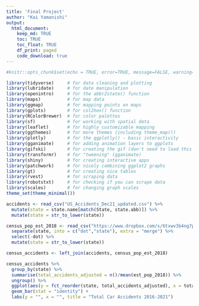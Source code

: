 ```yaml
---
title: 'Final Project'
author: "Kai Yamanishi"
output: 
  html_document:
    keep_md: TRUE
    toc: TRUE
    toc_float: TRUE
    df_print: paged
    code_download: true
---
```



```r
#knitr::opts_chunk$set(echo = TRUE, error=TRUE, message=FALSE, warning=FALSE)
```

```r
library(tidyverse)     # for data cleaning and plotting
library(lubridate)     # for date manipulation
library(openintro)     # for the abbr2state() function
library(maps)          # for map data
library(ggmap)         # for mapping points on maps
library(gplots)        # for col2hex() function
library(RColorBrewer)  # for color palettes
library(sf)            # for working with spatial data
library(leaflet)       # for highly customizable mapping
library(ggthemes)      # for more themes (including theme_map())
library(plotly)        # for the ggplotly() - basic interactivity
library(gganimate)     # for adding animation layers to ggplots
library(gifski)        # for creating the gif (don't need to load this library every time,but need it installed)
library(transformr)    # for "tweening" (gganimate)
library(shiny)         # for creating interactive apps
library(patchwork)     # for nicely combining ggplot2 graphs  
library(gt)            # for creating nice tables
library(rvest)         # for scraping data
library(robotstxt)     # for checking if you can scrape data
library(scales)        # for changing graph scales
theme_set(theme_minimal())
```

```r
accidents <- read_csv("US_Accidents_Dec21_updated.csv") %>% 
  mutate(state = state.name[match(State, state.abb)]) %>%
  mutate(state = str_to_lower(state))

census_pop_est_2018 <- read_csv("https://www.dropbox.com/s/6txwv3b4ng7pepe/us_census_2018_state_pop_est.csv?dl=1") %>%
  separate(state, into = c("dot","state"), extra = "merge") %>% 
  select(-dot) %>% 
  mutate(state = str_to_lower(state))
```

```r
census_accidents <- left_join(accidents, census_pop_est_2018)
```


```r
census_accidents %>% 
  group_by(state) %>% 
  summarise(total_accidents_adjusted = n()/mean(est_pop_2018)) %>% 
  ungroup() %>% 
  ggplot(aes(y = fct_reorder(state, total_accidents_adjusted), x = total_accidents_adjusted)) +
  geom_bar(stat = "identity") +
  labs(y = "", x = "", title = "Total Car Accidents 2016-2021")
```
